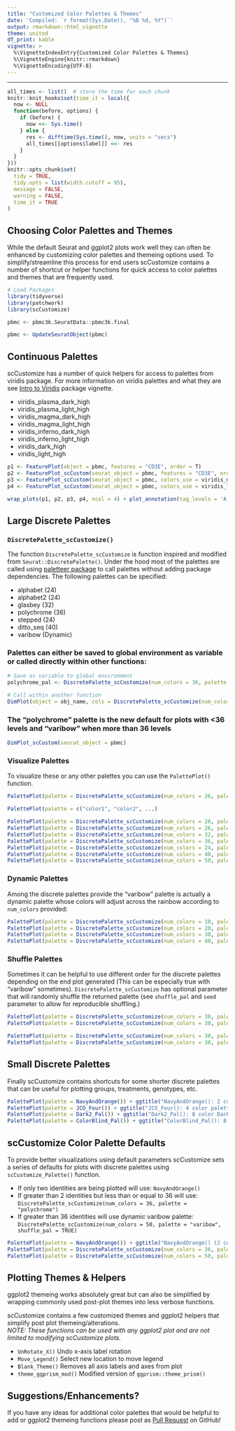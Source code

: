 ```yaml
---
title: "Customized Color Palettes & Themes"
date: 'Compiled: `r format(Sys.Date(), "%B %d, %Y")`'
output: rmarkdown::html_vignette
theme: united
df_print: kable
vignette: >
  %\VignetteIndexEntry{Customized Color Palettes & Themes}
  %\VignetteEngine{knitr::rmarkdown}
  %\VignetteEncoding{UTF-8}
---
```

***

<style>
p.caption {
  font-size: 0.9em;
}
</style>
 
```r
all_times <- list()  # store the time for each chunk
knitr::knit_hooks$set(time_it = local({
  now <- NULL
  function(before, options) {
    if (before) {
      now <<- Sys.time()
    } else {
      res <- difftime(Sys.time(), now, units = "secs")
      all_times[[options$label]] <<- res
    }
  }
}))
knitr::opts_chunk$set(
  tidy = TRUE,
  tidy.opts = list(width.cutoff = 95),
  message = FALSE,
  warning = FALSE,
  time_it = TRUE
)
```

## Choosing Color Palettes and Themes
While the default Seurat and ggplot2 plots work well they can often be enhanced by customizing color palettes and themeing options used.  To simplify/streamline this process for end users scCustomize contains a number of shortcut or helper functions for quick access to color palettes and themes that are frequently used.

```r
# Load Packages
library(tidyverse)
library(patchwork)
library(scCustomize)

pbmc <- pbmc3k.SeuratData::pbmc3k.final
```


```r
pbmc <- UpdateSeuratObject(pbmc)
```


## Continuous Palettes
scCustomize has a number of quick helpers for access to palettes from viridis package.  For more information on viridis palettes and what they are see [Intro to Viridis](https://cran.r-project.org/web/packages/viridis/vignettes/intro-to-viridis.html) package vignette.

* viridis_plasma_dark_high
* viridis_plasma_light_high
* viridis_magma_dark_high
* viridis_magma_light_high
* viridis_inferno_dark_high
* viridis_inferno_light_high
* viridis_dark_high
* viridis_light_high


```r
p1 <- FeaturePlot(object = pbmc, features = "CD3E", order = T)
p2 <- FeaturePlot_scCustom(seurat_object = pbmc, features = "CD3E", order = T)
p3 <- FeaturePlot_scCustom(seurat_object = pbmc, colors_use = viridis_magma_dark_high, features = "CD3E", order = T)
p4 <- FeaturePlot_scCustom(seurat_object = pbmc, colors_use = viridis_light_high, features = "CD3E", order = T)
```

```r
wrap_plots(p1, p2, p3, p4, ncol = 4) + plot_annotation(tag_levels = 'A')
```


## Large Discrete Palettes
### `DiscretePalette_scCustomize()`
The function `DiscretePalette_scCustomize` is function inspired and modified from `Seurat::DiscretePalette()`.  Under the hood most of the palettes are called using [paletteer package](https://github.com/EmilHvitfeldt/paletteer) to call palettes without adding package dependencies.  The following palettes can be specified:

* alphabet (24)
* alphabet2 (24)
* glasbey (32)
* polychrome (36)
* stepped (24)
* ditto_seq (40)
* varibow (Dynamic)

### Palettes can either be saved to global environment as variable or called directly within other functions:
```r
# Save as variable to global environment
polychrome_pal <- DiscretePalette_scCustomize(num_colors = 36, palette = "polychrome")

# Call within another function
DimPlot(object = obj_name, cols = DiscretePalette_scCustomize(num_colors = 26, palette = "polychrome"))
```

### The "polychrome" palette is the new default for plots with <36 levels and "varibow" when more than 36 levels
```r
DimPlot_scCustom(seurat_object = pbmc)
```


### Visualize Palettes
To visualize these or any other palettes you can use the `PalettePlot()` function.
```r
PalettePlot(palette = DiscretePalette_scCustomize(num_colors = 26, palette = "alphabet"))

PalettePlot(palette = c("color1", "color2", ...)

```

```r
PalettePlot(palette = DiscretePalette_scCustomize(num_colors = 26, palette = "alphabet")) + ggtitle("alphabet (26 colors)")
PalettePlot(palette = DiscretePalette_scCustomize(num_colors = 26, palette = "alphabet2")) + ggtitle("alphabet2 (26 colors)")
PalettePlot(palette = DiscretePalette_scCustomize(num_colors = 32, palette = "glasbey")) + ggtitle("glasbey (32 colors)")
PalettePlot(palette = DiscretePalette_scCustomize(num_colors = 36, palette = "polychrome")) + ggtitle("polychrome (36 colors)")
PalettePlot(palette = DiscretePalette_scCustomize(num_colors = 24, palette = "stepped")) + ggtitle("stepped (24 colors")
PalettePlot(palette = DiscretePalette_scCustomize(num_colors = 40, palette = "ditto_seq")) + ggtitle("ditto_seq (40 colors)")
PalettePlot(palette = DiscretePalette_scCustomize(num_colors = 50, palette = "varibow")) + ggtitle("varibow (50 color version)")
```

### Dynamic Palettes
Among the discrete palettes provide the "varibow" palette is actually a dynamic palette whose colors will adjust across the rainbow according to `num_colors` provided:
```r
PalettePlot(palette = DiscretePalette_scCustomize(num_colors = 10, palette = "varibow")) + ggtitle("varibow (10 color version)")
PalettePlot(palette = DiscretePalette_scCustomize(num_colors = 20, palette = "varibow")) + ggtitle("varibow (20 color version)")
PalettePlot(palette = DiscretePalette_scCustomize(num_colors = 30, palette = "varibow")) + ggtitle("varibow (30 color version)")
PalettePlot(palette = DiscretePalette_scCustomize(num_colors = 40, palette = "varibow")) + ggtitle("varibow (40 color version)")
```

### Shuffle Palettes
Sometimes it can be helpful to use different order for the discrete palettes depending on the end plot generated (This can be especially true with "varibow" sometimes).  `DiscretePalette_scCustomize` has optional parameter that will randomly shuffle the returned palette (see `shuffle_pal` and `seed` parameter to allow for reproducible shuffling.)
```r
PalettePlot(palette = DiscretePalette_scCustomize(num_colors = 30, palette = "varibow")) + ggtitle("varibow (normal)")
PalettePlot(palette = DiscretePalette_scCustomize(num_colors = 30, palette = "varibow"), shuffle_pal = TRUE) + ggtitle("varibow (shuffled)")
```

```r
PalettePlot(palette = DiscretePalette_scCustomize(num_colors = 30, palette = "varibow")) + ggtitle("varibow (normal)")
PalettePlot(palette = DiscretePalette_scCustomize(num_colors = 30, palette = "varibow", shuffle_pal = TRUE)) + ggtitle("varibow (shuffled)")
```


## Small Discrete Palettes
Finally scCustomize contains shortcuts for some shorter discrete palettes that can be useful for plotting groups, treatments, genotypes, etc.
```r
PalettePlot(palette = NavyAndOrange()) + ggtitle("NavyAndOrange(): 2 color palette.")
PalettePlot(palette = JCO_Four()) + ggtitle("JCO_Four(): 4 color palette from ggsci package.")
PalettePlot(palette = Dark2_Pal()) + ggtitle("Dark2_Pal(): 8 color Dark2 palette from RColorBrewer package")
PalettePlot(palette = ColorBlind_Pal()) + ggtitle("ColorBlind_Pal(): 8 color modified color blind safe palette")
```

## scCustomize Color Palette Defaults
To provide better visualizations using default parameters scCustomize sets a series of defaults for plots with discrete palettes using `scCustomize_Palette()` function.

* If only two identities are being plotted will use: `NavyAndOrange()`
* If greater than 2 identities but less than or equal to 36 will use: `DiscretePalette_scCustomize(num_colors = 36, palette = "polychrome")`
* If greater than 36 identities will use dynamic varibow palette: `DiscretePalette_scCustomize(num_colors = 50, palette = "varibow", shuffle_pal = TRUE)`

```r
PalettePlot(palette = NavyAndOrange()) + ggtitle("NavyAndOrange() (2 colors)")
PalettePlot(palette = DiscretePalette_scCustomize(num_colors = 36, palette = "polychrome")) + ggtitle("polychrome (36 colors)")
PalettePlot(palette = DiscretePalette_scCustomize(num_colors = 50, palette = "varibow", shuffle_pal = TRUE)) + ggtitle("varibow (50 color version)")
```


## Plotting Themes & Helpers
ggplot2 themeing works absolutely great but can also be simplified by wrapping commonly used post-plot themes into less verbose functions.
  
scCustomize contains a few customized themes and ggplot2 helpers that simplify post plot themeing/alterations.  
*NOTE: These functions can be used with any ggplot2 plot and are not limited to modifying scCustomize plots.*  

* `UnRotate_X()` Undo x-axis label rotation
* `Move_Legend()` Select new location to move legend
* `Blank_Theme()` Removes all axis labels and axes from plot
* `theme_ggprism_mod()` Modified version of `ggprism::theme_prism()`


## Suggestions/Enhancements?
If you have any ideas for additional color palettes that would be helpful to add or ggplot2 themeing functions please post as [Pull Request](https://github.com/samuel-marsh/scCustomize/pulls) on GitHub!
